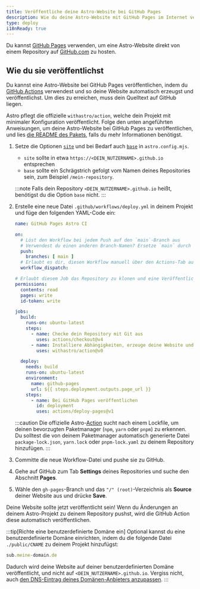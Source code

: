```yaml
---
title: Veröffentliche deine Astro-Website bei GitHub Pages
description: Wie du deine Astro-Website mit GitHub Pages im Internet veröffentlichst.
type: deploy
i18nReady: true
---
```


Du kannst [GitHub Pages](https://pages.github.com/) verwenden, um eine Astro-Website direkt von einem Repository auf [GitHub.com](https://github.com/) zu hosten.

## Wie du sie veröffentlichst

Du kannst eine Astro-Website bei GitHub Pages veröffentlichen, indem du [GitHub Actions](https://github.com/features/actions) verwendest und so deine Website automatisch erzeugst und veröffentlichst. Um dies zu erreichen, muss dein Quelltext auf GitHub liegen.

Astro pflegt die offizielle `withastro/action`, welche dein Projekt mit minimaler Konfiguration veröffentlicht. Folge den unten angeführten Anweisungen, um deine Astro-Website bei GitHub Pages zu veröffentlichen, und lies [die README des Pakets](https://github.com/withastro/action), falls du mehr Informationen benötigst.

1. Setze die Optionen [`site`](/de/reference/configuration-reference/#site) und bei Bedarf auch [`base`](/de/reference/configuration-reference/#base) in `astro.config.mjs`.
    - `site` sollte in etwa `https://<DEIN_NUTZERNAME>.github.io` entsprechen
    - `base` sollte ein Schrägstrich gefolgt vom Namen deines Repositories sein, zum Beispiel `/mein-repository`.

    :::note
    Falls dein Repository `<DEIN_NUTZERNAME>.github.io` heißt, benötigst du die Option `base` nicht.
    :::

2. Erstelle eine neue Datei `.github/workflows/deploy.yml` in deinem Projekt und füge den folgenden YAML-Code ein:

    ```yaml
    name: GitHub Pages Astro CI

    on:
      # Löst den Workflow bei jedem Push auf den `main`-Branch aus
      # Verwendest du einen anderen Branch-Namen? Ersetze `main` durch den Namen deines Branches
      push:
        branches: [ main ]
      # Erlaubt es dir, diesen Workflow manuell über den Actions-Tab auf GitHub zu starten
      workflow_dispatch:

    # Erlaubt diesem Job das Repository zu klonen und eine Veröffentlichung bei GitHub Pages zu erstellen
    permissions:
      contents: read
      pages: write
      id-token: write

    jobs:
      build:
        runs-on: ubuntu-latest
        steps:
          - name: Checke dein Repository mit Git aus
            uses: actions/checkout@v4
          - name: Installiere Abhängigkeiten, erzeuge deine Website und lade sie hoch
            uses: withastro/action@v0

      deploy:
        needs: build
        runs-on: ubuntu-latest
        environment:
          name: github-pages
          url: ${{ steps.deployment.outputs.page_url }}
        steps:
          - name: Bei GitHub Pages veröffentlichen
            id: deployment
            uses: actions/deploy-pages@v1
    ```

    :::caution
    Die offizielle Astro-[Action](https://github.com/withastro/action) sucht nach einem Lockfile, um deinen bevorzugten Paketmanager (`npm`, `yarn` oder `pnpm`) zu erkennen. Du solltest die von deinem Paketmanager automatisch generierte Datei `package-lock.json`, `yarn.lock` oder `pnpm-lock.yaml` zu deinem Repository hinzufügen.
    :::

3. Committe die neue Workflow-Datei und pushe sie zu GitHub.

4. Gehe auf GitHub zum Tab **Settings** deines Repositories und suche den Abschnitt **Pages**.

5. Wähle den `gh-pages`-Branch und das `"/" (root)`-Verzeichnis als **Source** deiner Website aus und drücke **Save**.

Deine Website sollte jetzt veröffentlicht sein! Wenn du Änderungen an deinem Astro-Projekt zu deinem Repository pushst, wird die GitHub Action diese automatisch veröffentlichen.

:::tip[Richte eine benutzerdefinierte Domäne ein]
Optional kannst du eine benutzerdefinierte Domäne einrichten, indem du die folgende Datei `./public/CNAME` zu deinem Projekt hinzufügst:

```js title="public/CNAME"
sub.meine-domain.de
```

Dadurch wird deine Website auf deiner benutzerdefinierten Domäne veröffentlicht, und nicht auf `<DEIN_NUTZERNAME>.github.io`. Vergiss nicht, auch [den DNS-Eintrag deines Domänen-Anbieters anzupassen](https://docs.github.com/en/pages/configuring-a-custom-domain-for-your-github-pages-site/managing-a-custom-domain-for-your-github-pages-site#configuring-a-subdomain).
:::
